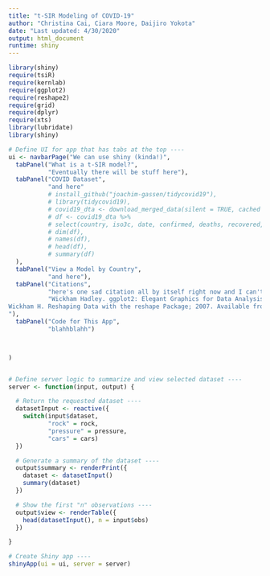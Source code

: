 ```yaml
---
title: "t-SIR Modeling of COVID-19"
author: "Christina Cai, Ciara Moore, Daijiro Yokota"
date: "Last updated: 4/30/2020"
output: html_document
runtime: shiny
---
```



```r
library(shiny)
require(tsiR)
require(kernlab)
require(ggplot2)
require(reshape2)
require(grid)
require(dplyr)
require(xts)
library(lubridate)
library(shiny)

# Define UI for app that has tabs at the top ----
ui <- navbarPage("We can use shiny (kinda!)",
  tabPanel("What is a t-SIR model?",
           "Eventually there will be stuff here"),
  tabPanel("COVID Dataset",
           "and here"
           # install_github("joachim-gassen/tidycovid19"),
           # library(tidycovid19),
           # covid19_dta <- download_merged_data(silent = TRUE, cached = TRUE),
           # df <- covid19_dta %>%
           # select(country, iso3c, date, confirmed, deaths, recovered, region, income, population, land_area_skm, pop_density, .data, pop_largest_city, life_expectancy, gdp_capita, lockdown, timestamp),
           # dim(df),
           # names(df),
           # head(df),
           # summary(df)
  ),
  tabPanel("View a Model by Country",
           "and here"),
  tabPanel("Citations",
           "here's one sad citation all by itself right now and I can't figure out how to put text on different lines lol",
           "Wickham Hadley. ggplot2: Elegant Graphics for Data Analysis; 2009.
Wickham H. Reshaping Data with the reshape Package; 2007. Available from: https://cran.r-project.org/web/packages/reshape2/
"),
  tabPanel("Code for This App",
           "blahhblahh")



)


# Define server logic to summarize and view selected dataset ----
server <- function(input, output) {

  # Return the requested dataset ----
  datasetInput <- reactive({
    switch(input$dataset,
           "rock" = rock,
           "pressure" = pressure,
           "cars" = cars)
  })

  # Generate a summary of the dataset ----
  output$summary <- renderPrint({
    dataset <- datasetInput()
    summary(dataset)
  })

  # Show the first "n" observations ----
  output$view <- renderTable({
    head(datasetInput(), n = input$obs)
  })

}

# Create Shiny app ----
shinyApp(ui = ui, server = server)
```
